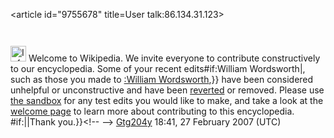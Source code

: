 <article id="9755678" title=User talk:86.134.31.123>
	<talkpage id="9755678" title="User talk:86.134.31.123">
[[Image:Information.svg|25px]] Welcome to Wikipedia. We invite everyone to contribute constructively to our encyclopedia. Some of your recent edits{{{{{subst|}}}#if:William Wordsworth|, such as those you made to [[:William Wordsworth]],}} have been considered unhelpful or unconstructive and have been [[Help:Reverting|reverted]] or removed.  Please use [[Wikipedia:Sandbox|the sandbox]] for any test edits you would like to make, and take a look at the [[Wikipedia:Introduction|welcome page]] to learn more about contributing to this encyclopedia. {{{{{subst|}}}#if:{{{2|}}}|{{{2}}}|Thank you.}}&lt;!-- {{uw-vandalism1}} --&gt; [[User:Gtg204y|Gtg204y]] 18:41, 27 February 2007 (UTC)
	</talkpage>
</article>